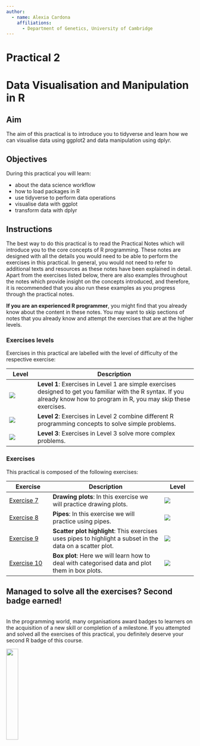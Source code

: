 ```yaml
---
author:
  - name: Alexia Cardona
    affiliations:
      - Department of Genetics, University of Cambridge
---
```


# Practical 2 {.unnumbered}

# Data Visualisation and Manipulation in R {.unnumbered}

## Aim

The aim of this practical is to introduce you to tidyverse and learn how we can visualise data using ggplot2 and data manipulation using dplyr.

## Objectives

During this practical you will learn:

-   about the data science workflow
-   how to load packages in R
-   use tidyverse to perform data operations
-   visualise data with ggplot
-   transform data with dplyr

## Instructions

The best way to do this practical is to read the Practical Notes which will introduce you to the core concepts of R programming. These notes are designed with all the details you would need to be able to perform the exercises in this practical. In general, you would not need to refer to additional texts and resources as these notes have been explained in detail. Apart from the exercises listed below, there are also examples throughout the notes which provide insight on the concepts introduced, and therefore, it is recommended that you also run these examples as you progress through the practical notes.

**If you are an experienced R programmer**, you might find that you already know about the content in these notes. You may want to skip sections of notes that you already know and attempt the exercises that are at the higher levels.

### Exercises levels

Exercises in this practical are labelled with the level of difficulty of the respective exercise:

| Level                         | Description                                                                                                                                                                   |
|-------------------------------|-------------------------------------------------------------------------------------------------------------------------------------------------------------------------------|
| ![](images/stars-level-1.png) | **Level 1**: Exercises in Level 1 are simple exercises designed to get you familiar with the R syntax. If you already know how to program in R, you may skip these exercises. |
| ![](images/stars-level-2.png) | **Level 2**: Exercises in Level 2 combine different R programming concepts to solve simple problems.                                                                          |
| ![](images/stars-level-3.png) | **Level 3**: Exercises in Level 3 solve more complex problems.                                                                                                                |

### Exercises

This practical is composed of the following exercises:

| Exercise                                  | Description                                                                                                | Level                         |
|-------------------------------------------|------------------------------------------------------------------------------------------------------------|-------------------------------|
| [Exercise 7](tidyverse1.qmd#exercise-7)   | **Drawing plots**: In this exercise we will practice drawing plots.                                        | ![](images/stars-level-2.png) |
| [Exercise 8](tidyverse1.qmd#exercise-8)   | **Pipes**: In this exercise we will practice using pipes.                                                  | ![](images/stars-level-2.png) |
| [Exercise 9](tidyverse1.qmd#exercise-9)   | **Scatter plot highlight**: This exercises uses pipes to highlight a subset in the data on a scatter plot. | ![](images/stars-level-3.png) |
| [Exercise 10](tidyverse1.qmd#exercise-10) | **Box plot**: Here we will learn how to deal with categorised data and plot them in box plots.             | ![](images/stars-level-3.png) |

::: {.callout-note icon="false" appearance="minimal"}
## Managed to solve all the exercises? Second badge earned!

</br> In the programming world, many organisations award badges to learners on the acquisition of a new skill or completion of a milestone. If you attempted and solved all the exercises of this practical, you definitely deserve your second R badge of this course.

![](images/level-2-badge.png){width="25%" fig-align="center"}
:::
